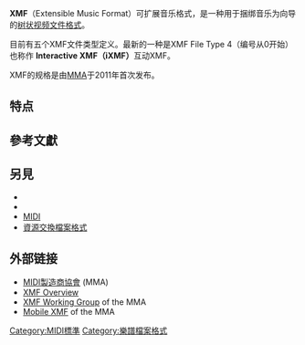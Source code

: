 {{unreferenced|time=2011-12-18T09:51:51+00:00}}
{{noteTA
|G1=IT
}}
'''XMF'''（Extensible Music Format）可扩展音乐格式，是一种用于捆绑音乐为向导的[[樹_(資料結構)|树状]][[视频文件格式|视频文件格式]]。

目前有五个XMF文件类型定义。最新的一种是XMF File Type 4（编号从0开始）也称作 '''Interactive XMF（iXMF）'''互动XMF。

XMF的规格是由[[MIDI制造商协会|MMA]]于2011年首次发布。

== 特点 ==

== 參考文獻 ==
{{reflist}}

== 另見 ==
* {{link-en|MO3|MO3}}
* {{link-en|DLS格式|DLS format}}
* [[MIDI|MIDI]]
* [[資源交換檔案格式|資源交換檔案格式]]

== 外部链接 ==
* [[MIDI製造商協會|MIDI製造商協會]] (MMA)
* [http://www.midi.org/techspecs/xmf/xmf.php XMF Overview] {{Wayback|url=http://www.midi.org/techspecs/xmf/xmf.php |date=20090521185015 }}
* [https://web.archive.org/web/20080724024024/http://www.midi.org/xmf/ XMF Working Group] of the MMA
* [https://web.archive.org/web/20110610134732/http://www.midi.org/about-midi/xmf/m-xmf.shtml Mobile XMF] of the MMA

[[Category:MIDI標準|Category:MIDI標準]]
[[Category:樂譜檔案格式|Category:樂譜檔案格式]]